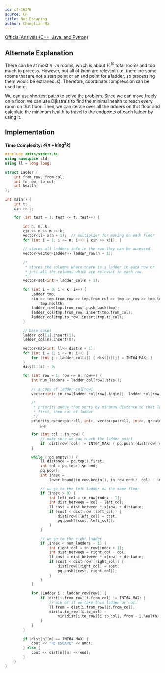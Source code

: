 ```yaml
---
id: cf-1627E
source: CF
title: Not Escaping
author: Chongtian Ma
---
```


[Official Analysis (C++, Java, and Python)](https://codeforces.com/blog/entry/99067)

## Alternate Explanation

There can be at most $n \cdot m$ rooms, which is about $10^{10}$ total rooms and too much to process. However, not all of them are relevant (i.e. there are some rooms that are not a start point or an end point for a ladder, so processing them would be extraneous). Therefore, coordinate compression can be used here.

We can use shortest paths to solve the problem. Since we can move freely on a floor, we can use Dijkstra's to find the minimal health to reach every room on that floor. Then, we can iterate over all the ladders on that floor and calculate the minimum health to travel to the endpoints of each ladder by using it.

## Implementation

**Time Complexity: $\mathcal O(n + k\log^2 k)$**

<LanguageSection>

<CPPSection>

```cpp
#include <bits/stdc++.h>
using namespace std;
using ll = long long;

struct Ladder {
	int from_row, from_col;
	int to_row, to_col;
	int health;
};

int main() {
	int t;
	cin >> t;

	for (int test = 1; test <= t; test++) {

		int n, m, k;
		cin >> n >> m >> k;
		vector<ll> x(n + 1);  // multiplier for moving on each floor
		for (int i = 1; i <= n; i++) { cin >> x[i]; }

		// stores all ladders info in the row they can be accessed.
		vector<vector<Ladder>> ladder_row(n + 1);

		/*
		 * stores the columns where there is a ladder in each row or
		 * just all the columns which are relevant in each row.
		 */
		vector<set<int>> ladder_col(n + 1);

		for (int i = 0; i < k; i++) {
			Ladder tmp;
			cin >> tmp.from_row >> tmp.from_col >> tmp.to_row >> tmp.to_col >>
			    tmp.health;
			ladder_row[tmp.from_row].push_back(tmp);
			ladder_col[tmp.from_row].insert(tmp.from_col);
			ladder_col[tmp.to_row].insert(tmp.to_col);
		}

		// base cases
		ladder_col[1].insert(1);
		ladder_col[n].insert(m);

		vector<map<int, ll>> dist(n + 1);
		for (int i = 1; i <= n; i++) {
			for (int j : ladder_col[i]) { dist[i][j] = INT64_MAX; }
		}
		dist[1][1] = 0;

		for (int row = 1; row <= n; row++) {
			int num_ladders = ladder_col[row].size();

			// a copy of ladder_col[row]
			vector<int> in_row(ladder_col[row].begin(), ladder_col[row].end());

			/*
			 * priority queue that sorts by minimum distance to that ladder
			 * first, then col of ladder
			 */
			priority_queue<pair<ll, int>, vector<pair<ll, int>>, greater<pair<ll, int>>>
			    pq;

			for (int col : in_row) {
				// make sure we can reach the ladder point
				if (dist[row][col] != INT64_MAX) { pq.push({dist[row][col], col}); }
			}

			while (!pq.empty()) {
				ll distance = pq.top().first;
				int col = pq.top().second;
				pq.pop();
				int index =
				    lower_bound(in_row.begin(), in_row.end(), col) - in_row.begin();

				// we go to the left ladder on the same floor
				if (index > 0) {
					int left_col = in_row[index - 1];
					int dist_between = col - left_col;
					ll cost = dist_between * x[row] + distance;
					if (cost < dist[row][left_col]) {
						dist[row][left_col] = cost;
						pq.push({cost, left_col});
					}
				}

				// we go to the right ladder
				if (index < num_ladders - 1) {
					int right_col = in_row[index + 1];
					int dist_between = right_col - col;
					ll cost = dist_between * x[row] + distance;
					if (cost < dist[row][right_col]) {
						dist[row][right_col] = cost;
						pq.push({cost, right_col});
					}
				}
			}

			for (Ladder i : ladder_row[row]) {
				if (dist[i.from_row][i.from_col] != INT64_MAX) {
					// min of if we take this ladder or not.
					ll from = dist[i.from_row][i.from_col];
					dist[i.to_row][i.to_col] =
					    min(dist[i.to_row][i.to_col], from - i.health);
				}
			}
		}

		if (dist[n][m] == INT64_MAX) {
			cout << "NO ESCAPE" << endl;
		} else {
			cout << dist[n][m] << endl;
		}
	}
}
```
</CPPSection>

</LanguageSection>
